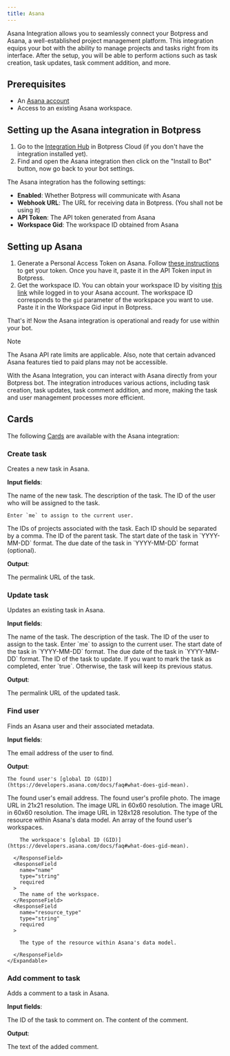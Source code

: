 ```yaml
---
title: Asana
---
```


Asana Integration allows you to seamlessly connect your Botpress and Asana, a well-established project management platform. This integration equips your bot with the ability to manage projects and tasks right from its interface. After the setup, you will be able to perform actions such as task creation, task updates, task comment addition, and more.

## Prerequisites

* An [Asana account](https://asana.com/)
* Access to an existing Asana workspace.

## Setting up the Asana integration in Botpress

1. Go to the [Integration Hub](https://app.botpress.cloud/hub) in Botpress Cloud (if you don't have the integration installed yet).
2. Find and open the Asana integration then click on the "Install to Bot" button, now go back to your bot settings.

The Asana integration has the following settings:

* **Enabled**: Whether Botpress will communicate with Asana
* **Webhook URL**: The URL for receiving data in Botpress. (You shall not be using it)
* **API Token**: The API token generated from Asana
* **Workspace Gid**: The workspace ID obtained from Asana

## Setting up Asana

1. Generate a Personal Access Token on Asana. Follow [these instructions](https://developers.asana.com/docs/personal-access-token) to get your token. Once you have it, paste it in the API Token input in Botpress.
2. Get the workspace ID. You can obtain your workspace ID by visiting [this link](https://app.asana.com/api/1.0/workspaces) while logged in to your Asana account. The workspace ID corresponds to the `gid` parameter of the workspace you want to use. Paste it in the Workspace Gid input in Botpress.

That's it! Now the Asana integration is operational and ready for use within your bot.

<Note>
Note

The Asana API rate limits are applicable. Also, note that certain advanced Asana features tied to paid plans may not be accessible.
</Note>

With the Asana Integration, you can interact with Asana directly from your Botpress bot. The integration introduces various actions, including task creation, task updates, task comment addition, and more, making the task and user management processes more efficient.

## Cards

The following [Cards](/learn/reference/cards/introduction) are available with the Asana integration:

### Create task

Creates a new task in Asana.

**Input fields**:

<Expandable>
  <ResponseField
    name="name"
    type="string"
    required
  >
    The name of the new task.
  </ResponseField>
  <ResponseField
    name="notes"
    type="string"
  >
    The description of the task.
  </ResponseField>
  <ResponseField
    name="assignee"
    type="string"
    required
    default="me"
  >
    The ID of the user who will be assigned to the task.

    Enter `me` to assign to the current user.
  </ResponseField>
  <ResponseField
    name="projects"
    type="string"
  >
    The IDs of projects associated with the task. Each ID should be separated by a comma.
  </ResponseField>
  <ResponseField
    name="parent"
    type="string"
  >
    The ID of the parent task.
  </ResponseField>
  <ResponseField
    name="start_on"
    type="string"
  >
    The start date of the task in `YYYY-MM-DD` format.
  </ResponseField>
  <ResponseField
    name="due_on"
    type="string"
  >
    The due date of the task in `YYYY-MM-DD` format (optional).
  </ResponseField>
</Expandable>

**Output**:

<Expandable title="output">
  <ResponseField
    name="permalink_url"
    type="string"
  >
    The permalink URL of the task.
  </ResponseField>
</Expandable>

### Update task

Updates an existing task in Asana.

**Input fields**:

<Expandable title="input fields">
  <ResponseField
    pre={["Name"]}
    name="name"
    type="string"
  >
    The name of the task.
  </ResponseField>
  <ResponseField
    pre={["Notes"]}
    name="notes"
    type="string"
  >
    The description of the task.
  </ResponseField>
  <ResponseField
    pre={["Assignee"]}
    name="assignee"
    type="string"
  >
    The ID of the user to assign to the task. Enter `me` to assign to the current user.
  </ResponseField>
  <ResponseField
    pre={["Start On"]}
    name="start_on"
    type="string"
  >
    The start date of the task in `YYYY-MM-DD` format.
  </ResponseField>
  <ResponseField
    pre={["Due On"]}
    name="due_on"
    type="string"
  >
    The due date of the task in `YYYY-MM-DD` format.
  </ResponseField>
  <ResponseField
    pre={["Task ID"]}
    name="taskId"
    type="string"
    required
  >
    The ID of the task to update.
  </ResponseField>
  <ResponseField
    pre={["Completed"]}
    name="completed"
    type="string"
  >
    If you want to mark the task as completed, enter `true`. Otherwise, the task will keep its previous status.
  </ResponseField>
</Expandable>

**Output**:

<Expandable title="output">
  <ResponseField
    name="permalink_url"
    type="string"
  >
    The permalink URL of the updated task.
  </ResponseField>
</Expandable>

### Find user

Finds an Asana user and their associated metadata.

**Input fields**:

<Expandable title="input fields">
  <ResponseField
    pre={["User Email"]}
    name="userEmail"
    type="string"
  >
    The email address of the user to find.
  </ResponseField>
</Expandable>

**Output**:

<Expandable title="output">
  <ResponseField
    name="gid"
    type="string"
  >

    The found user's [global ID (GID)](https://developers.asana.com/docs/faq#what-does-gid-mean).

  </ResponseField>
  <ResponseField
    name="email"
    type="string"
  >
    The found user's email address.
  </ResponseField>
  <ResponseField
    name="photo"
    type="object | null"
  >
    The found user's profile photo.
    <Expandable>
      <ResponseField
        name="image_21x21"
        type="string"
        required
      >
        The image URL in 21x21 resolution.
      </ResponseField>
      <ResponseField
        name="image_36x36"
        type="string"
        required
      >
        The image URL in 60x60 resolution.
      </ResponseField>
      <ResponseField
        name="image_60x60"
        type="string"
        required
      >
        The image URL in 60x60 resolution.
      </ResponseField>
      <ResponseField
        name="image_128x128"
        type="string"
        required
      >
        The image URL in 128x128 resolution.
      </ResponseField>
    </Expandable>
  </ResponseField>
  <ResponseField
    name="resource_type"
    type="string"
  >
    The type of the resource within Asana's data model.
  </ResponseField>
  <ResponseField
    name="workspaces"
    type="object[]"
  >
    An array of the found user's workspaces.
    <Expandable>
      <ResponseField
        name="gid"
        type="string"
        required
      >

        The workspace's [global ID (GID)](https://developers.asana.com/docs/faq#what-does-gid-mean).

      </ResponseField>
      <ResponseField
        name="name"
        type="string"
        required
      >
        The name of the workspace.
      </ResponseField>
      <ResponseField
        name="resource_type"
        type="string"
        required
      >

        The type of the resource within Asana's data model.

      </ResponseField>
    </Expandable>
  </ResponseField>
</Expandable>

### Add comment to task

Adds a comment to a task in Asana.

**Input fields**:

<Expandable>
  <ResponseField
    pre={["Task ID"]}
    name="taskId"
    type="string"
    required
  >
    The ID of the task to comment on.
  </ResponseField>
  <ResponseField
    pre={["Comment"]}
    name="comment"
    type="string"
    required
  >
    The content of the comment.
  </ResponseField>
</Expandable>

**Output**:

<Expandable>
  <ResponseField
    name="text"
    type="string"
    required
  >
    The text of the added comment.
  </ResponseField>
</Expandable>
